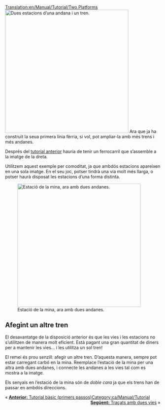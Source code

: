 [[Translation:en/Manual/Tutorial/Two Platforms]]
[[File:en/Manual/Tutorial/Singletrain.png|thumb|400px|right|Dues estacions d’una andana i un tren.]]
Ara que ja ha construït la seua primera línia fèrria, si vol, pot ampliar-la amb més trens i més andanes.

Després del [[ca/Manual/Tutorial/Tutorial|tutorial anterior]] hauria de tenir un ferrocarril que s’assemble a la imatge de la dreta.

Utilitzem aquest exemple per comoditat, ja que ambdós estacions apareixen en una sola imatge. En el seu joc, potser tindrà una via molt més llarga, o potser haurà disposat les estacions d’una forma distinta.

{{en/-}}[[File:en/Manual/Tutorial/TwotrainsOnetrack.png|thumb|400px|right|Estació de la mina, ara amb dues andanes.]]
== Afegint un altre tren ==
El desavantatge de la disposició anterior és que les vies i les estacions no s’utilitzen de manera molt eficient. Està pagant una gran quantitat de diners per a mantenir les vies... i les utilitza un sol tren!

El remei és prou senzill: afegir un altre tren. D’aquesta manera, sempre pot estar carregant carbó en la mina. Reemplace l’estació de la mina per una altra amb dues andanes, i connecte les andanes a les vies tal com es mostra a la imatge.

Els senyals en l’estació de la mina són de ''doble cara'' ja que els trens han de passar en ambdós direccions.

{{en/-}}
<span style="float: left">&laquo; [[ca/Manual/Tutorial/Tutorial|'''Anterior:''' Tutorial bàsic (primers passos)]]</span>
<span style="float: right">[[ca/Tutorial/Dues vies|'''Següent:''' Traçats amb dues vies]] &raquo;</span>
{{en/-}}
[[Category:ca/Manual/Tutorial]]